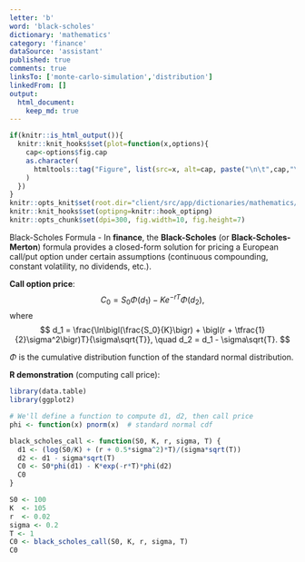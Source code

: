 ```yaml
---
letter: 'b'
word: 'black-scholes'
dictionary: 'mathematics'
category: 'finance'
dataSource: 'assistant'
published: true
comments: true
linksTo: ['monte-carlo-simulation','distribution']
linkedFrom: []
output:
  html_document:
    keep_md: true
---
```


```r
if(knitr::is_html_output()){
  knitr::knit_hooks$set(plot=function(x,options){
    cap<-options$fig.cap
    as.character(
      htmltools::tag("Figure", list(src=x, alt=cap, paste("\n\t",cap,"\n",sep="")))
    )
  })
}
knitr::opts_knit$set(root.dir="client/src/app/dictionaries/mathematics/definitions")
knitr::knit_hooks$set(optipng=knitr::hook_optipng)
knitr::opts_chunk$set(dpi=300, fig.width=10, fig.height=7)
```

<a id="black-scholes">Black-Scholes Formula</a> - In **finance**, the **Black-Scholes** (or **Black-Scholes-Merton**) formula provides a closed-form solution for pricing a European call/put option under certain assumptions (continuous compounding, constant volatility, no dividends, etc.).

**Call option price**:
$$
C_0 = S_0\Phi(d_1) - K e^{-rT}\Phi(d_2),
$$
where
$$
d_1 = \frac{\ln\bigl(\frac{S_0}{K}\bigr) + \bigl(r + \tfrac{1}{2}\sigma^2\bigr)T}{\sigma\sqrt{T}}, \quad
d_2 = d_1 - \sigma\sqrt{T}.
$$

$\Phi$ is the cumulative distribution function of the standard normal distribution.

**R demonstration** (computing call price):

```r
library(data.table)
library(ggplot2)

# We'll define a function to compute d1, d2, then call price
phi <- function(x) pnorm(x)  # standard normal cdf

black_scholes_call <- function(S0, K, r, sigma, T) {
  d1 <- (log(S0/K) + (r + 0.5*sigma^2)*T)/(sigma*sqrt(T))
  d2 <- d1 - sigma*sqrt(T)
  C0 <- S0*phi(d1) - K*exp(-r*T)*phi(d2)
  C0
}

S0 <- 100
K  <- 105
r  <- 0.02
sigma <- 0.2
T <- 1
C0 <- black_scholes_call(S0, K, r, sigma, T)
C0
```

